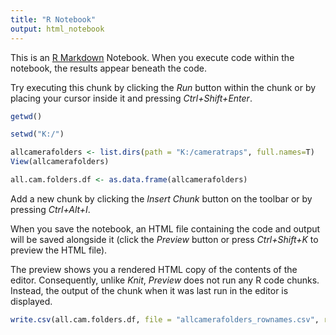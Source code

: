 ---
title: "R Notebook"
output: html_notebook
---

This is an [R Markdown](http://rmarkdown.rstudio.com) Notebook. When you execute code within the notebook, the results appear beneath the code. 

Try executing this chunk by clicking the *Run* button within the chunk or by placing your cursor inside it and pressing *Ctrl+Shift+Enter*. 


```{r}
getwd()

setwd("K:/")
```

```{r}
allcamerafolders <- list.dirs(path = "K:/cameratraps", full.names=T)
View(allcamerafolders)
```

```{r}
all.cam.folders.df <- as.data.frame(allcamerafolders)
```

Add a new chunk by clicking the *Insert Chunk* button on the toolbar or by pressing *Ctrl+Alt+I*.

When you save the notebook, an HTML file containing the code and output will be saved alongside it (click the *Preview* button or press *Ctrl+Shift+K* to preview the HTML file).

The preview shows you a rendered HTML copy of the contents of the editor. Consequently, unlike *Knit*, *Preview* does not run any R code chunks. Instead, the output of the chunk when it was last run in the editor is displayed.

```{r}
write.csv(all.cam.folders.df, file = "allcamerafolders_rownames.csv", row.names = F)
```


